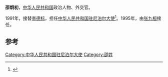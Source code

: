 '''邵炯初'''，[[中华人民共和国|中华人民共和国]]政治人物、外交官。

1991年，接替[[李德标|李德标]]，担任[[中国驻尼泊尔大使列表|中华人民共和国驻尼泊尔大使]]<ref>{{cite web|author=中华人民共和国外交部|title=中国驻尼泊尔历任大使|url=http://www.mfa.gov.cn/chn/pds/ziliao/wjrw/2167/2168/t9141.htm
|publisher=中华人民共和国外交部|accessdate=2012-03-06}}</ref>。1995年，由[[张九桓|张九桓]]接任。

== 参考 ==
{{reflist}}
{{start box}}
{{s-dip}}
{{succession box|[[李德标|李德标]]|[[张九桓|张九桓]]|[[中国驻尼泊尔大使列表|中华人民共和国驻尼泊尔大使]]|1991年10月-1995年11月}}
{{end box}}
{{中国政治人物小作品}}

[[Category:中华人民共和国驻尼泊尔大使|Category:中华人民共和国驻尼泊尔大使]]
[[Category:邵姓|Category:邵姓]]